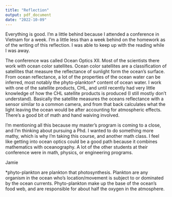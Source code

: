 ```yaml
---
title: "Reflection"
output: pdf_document
date: "2022-10-09"
---
```


Everything is good. I'm a little behind because I attended a conference in 
Vietnam for a week. I'm a little less than a week behind on the homework as of 
the writing of this reflection. I was able to keep up with the reading while I 
was away.  

The conference was called Ocean Optics XII. Most of the scientists there work 
with ocean color satellites. Ocean color satellites are a classification of 
satellites that measure the reflectance of sunlight form the ocean's surface. From
ocean reflectance, a lot of the properties of the ocean water can be inferred, most
notably the phyto-plankton* content of ocean water. I work with one of the 
satellite products, CHL, and until recently had very little knowledge of how the 
CHL satellite products is produced (I still mostly don't understand). Basically the
satellite measures the oceans reflectance with a sensor similar to a common 
camera, and from that back calculates what the light leaving the ocean would be
after accounting for atmospheric effects. There's a good bit of math and hand 
waiving involved. 

I'm mentioning all this because my master's program is coming to a close, and I'm 
thinking about pursuing a Phd. I wanted to do something more mathy, which is why
I'm taking this course, and another math class. I feel like getting into ocean 
optics could be a good path because it combines mathematics with oceanography. 
A lot of the other students at their conference were in math, physics, or 
engineering programs. 

Jamie

*phyto-plankton are plankton that photosynthesis. Plankton are any organism in
the ocean who's location/movement is subject to or dominated by the ocean 
currents. Phyto-plankton make up the base of the ocean's food web, and are 
responsible for about half the oxygen in the atmosphere. 











































